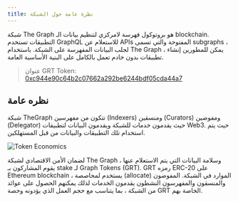 ```yaml
---
title: نظرة عامة حول الشبكة
---
```


شبكة The Graph هو بروتوكول فهرسة لامركزي لتنظيم بيانات الـ blockchain. التطبيقات تستخدم GraphQL للاستعلام عن APIs المفتوحة والتي تسمى subgraphs ، لجلب البيانات المفهرسة على الشبكة. باستخدام The Graph ، يمكن للمطورين إنشاء تطبيقات بدون خادم تعمل بالكامل على البنية الأساسية العامة.

> عنوان GRT Token: [0xc944e90c64b2c07662a292be6244bdf05cda44a7](https://etherscan.io/token/0xc944e90c64b2c07662a292be6244bdf05cda44a7)

## نظره عامة

شبكة TheGraph تتكون من مفهرسين (Indexers) ومنسقين (Curators) ومفوضين (Delegator) حيث يقدمون خدمات للشبكة ويقدمون البيانات لتطبيقات Web3. حيث يتم استخدام تلك التطبيقات والبيانات من قبل المستهلكين.

![Token Economics](/img/Network-roles@2x.png)

لضمان الأمن الاقتصادي لشبكة The Graph وسلامة البيانات التي يتم الاستعلام عنها ، يقوم المشاركون بـ stake لـ Graph Tokens (GRT). GRT رمزه ERC-20 على Ethereum blockchain ، يستخدم لمحاصصة (allocate) الموارد في الشبكة. المفوضون والمنسقون والمفهرسون النشطون يقدمون الخدمات لذلك يمكنهم الحصول على عوائد من الشبكة ، بما يتناسب مع حجم العمل الذي يؤدونه وحصة GRT الخاصة بهم.
